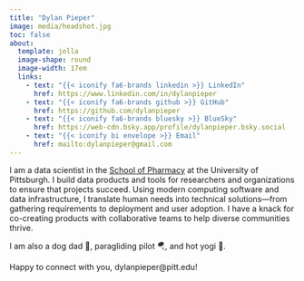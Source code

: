 ```yaml
---
title: "Dylan Pieper"
image: media/headshot.jpg
toc: false
about: 
  template: jolla
  image-shape: round
  image-width: 17em
  links:
    - text: "{{< iconify fa6-brands linkedin >}} LinkedIn"
      href: https://www.linkedin.com/in/dylanpieper
    - text: "{{< iconify fa6-brands github >}} GitHub" 
      href: https://github.com/dylanpieper
    - text: "{{< iconify fa6-brands bluesky >}} BlueSky"
      href: https://web-cdn.bsky.app/profile/dylanpieper.bsky.social
    - text: "{{< iconify bi envelope >}} Email"
      href: mailto:dylanpieper@gmail.com
---
```


```{=html}
<script>
document.addEventListener('DOMContentLoaded', function() {
  // Initialize AOS animation library
  AOS.init({
    duration: 800,
    once: true
  });
});
</script>
```

::: {data-aos="fade-up"}
I am a data scientist in the [School of Pharmacy](https://www.pharmacy.pitt.edu) at the University of Pittsburgh. I build data products and tools for researchers and organizations to ensure that projects succeed. Using modern computing software and data infrastructure, I translate human needs into technical solutions—from gathering requirements to deployment and user adoption. I have a knack for co-creating products with collaborative teams to help diverse communities thrive.
:::

::: {data-aos="fade-up" data-aos-delay="200"}
I am also a dog dad 🐾, paragliding pilot 🪂, and hot yogi 🧘.
:::

::: {data-aos="fade-up" data-aos-delay="400"}
Happy to connect with you, dylanpieper\@pitt.edu!
:::
